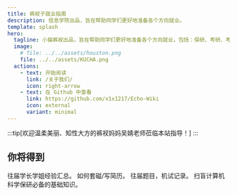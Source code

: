 ```yaml
---
title: 裤衩子就业指南
description: 信息学院出品，旨在帮助同学们更好地准备各个方向就业。
template: splash
hero:
  tagline: 小猫裤衩出品，旨在帮助同学们更好地准备各个方向就业，包括：保研、考研、考编、就业。
  image:
    # file: ../../assets/houston.png
    file: ../../assets/KUCHA.png
  actions:
    - text: 开始阅读
      link: /关于我们/
      icon: right-arrow
    - text: 在 Github 中查看
      link: https://github.com/x1x1217/Echo-Wiki
      icon: external
      variant: minimal
---
```


:::tip[欢迎温柔美丽、知性大方的裤衩妈妈吴婧老师莅临本站指导！]
:::


## 你将得到

<CardGrid stagger>
	<Card title="保研分享" icon="open-book">
		往届学长学姐经验汇总。
	</Card>
	<Card title="考研规划" icon="add-document">
		如何套磁/写简历。
	</Card>
	<Card title="就业经验" icon="setting">
		往届题目，机试记录。
	</Card>
	<Card title="考公心得" icon="open-book">
		扫盲计算机科学保研必备的基础知识。
	</Card>
</CardGrid>
